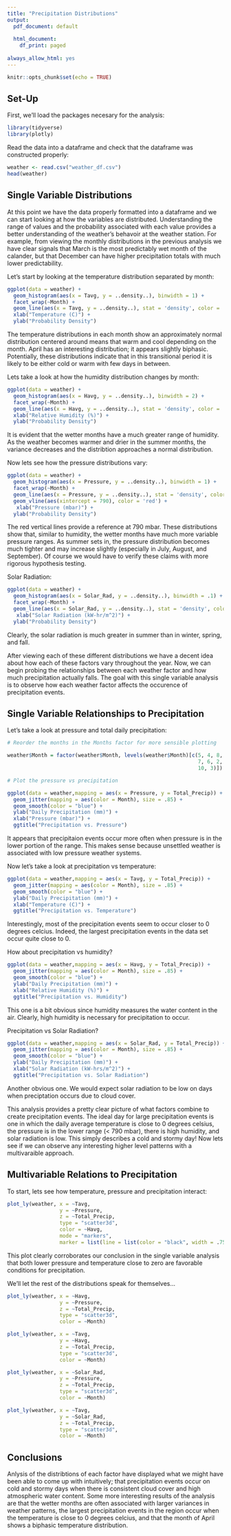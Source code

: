 ```yaml
---
title: "Precipitation Distributions"
output:
  pdf_document: default
  
  html_document:
    df_print: paged
  
always_allow_html: yes
---
```


```r
knitr::opts_chunk$set(echo = TRUE)
```

## Set-Up

First, we'll load the packages necesary for the analysis:

```r
library(tidyverse)
library(plotly)
```

Read the data into a dataframe and check that the dataframe was constructed properly:

```r
weather <- read.csv("weather_df.csv")
head(weather)
```

## Single Variable Distributions

At this point we have the data properly formatted into a dataframe and we can start looking at how the variables are distributed. Understanding the range of values and the probability associated with each value provides a better understanding of the weather's behavoir at the weather station. For example, from viewing the monthly distributions in the previous analysis we have clear signals that March is the most predictably wet month of the calander, but that December can have higher precipitation totals with much lower predictability. 

Let's start by looking at the temperature distribution separated by month:

```r
ggplot(data = weather) +
  geom_histogram(aes(x = Tavg, y = ..density..), binwidth = 1) +
  facet_wrap(~Month) +
  geom_line(aes(x = Tavg, y = ..density..), stat = 'density', color = 'blue') +
  xlab("Temperature (C)") +
  ylab("Probability Density")
```

The temperature distributions in each month show an approximately normal distribution centered around means that warm and cool depending on the month. April has an interesting distribution; it appears slightly biphasic. Potentially, these distributions indicate that in this transitional period it is likely to be either cold or warm with few days in between. 

Lets take a look at how the humidity distribution changes by month:

```r
ggplot(data = weather) +
  geom_histogram(aes(x = Havg, y = ..density..), binwidth = 2) +
  facet_wrap(~Month) +
  geom_line(aes(x = Havg, y = ..density..), stat = 'density', color = 'blue') +
  xlab("Relative Humidity (%)") +
  ylab("Probability Density")
```

It is evident that the wetter months have a much greater range of humidity. As the weather becomes warmer and drier in the summer months, the variance decreases and the distribtion approaches a normal distribution. 

Now lets see how the pressure distributions vary:

```r
ggplot(data = weather) +
  geom_histogram(aes(x = Pressure, y = ..density..), binwidth = 1) +
  facet_wrap(~Month) +
  geom_line(aes(x = Pressure, y = ..density..), stat = 'density', color = 'blue') +
  geom_vline(aes(xintercept = 790), color = 'red') +
   xlab("Pressure (mbar)") +
  ylab("Probability Density")
```

The red vertical lines provide a reference at 790 mbar. These distributions show that, similar to humidity, the wetter months have much more variable pressure ranges. As summer sets in, the pressure distribution becomes much tighter and may increase slightly (especially in July, August, and September). Of course we would have to verify these claims with more rigorous hypothesis testing. 

Solar Radiation:

```r
ggplot(data = weather) +
  geom_histogram(aes(x = Solar_Rad, y = ..density..), binwidth = .1) +
  facet_wrap(~Month) +
  geom_line(aes(x = Solar_Rad, y = ..density..), stat = 'density', color = 'blue') +
   xlab("Solar Radiation (kW-hr/m^2)") +
  ylab("Probability Density")
```

Clearly, the solar radiation is much greater in summer than in winter, spring, and fall. 

After viewing each of these different distributions we have a decent idea about how each of these factors vary throughout the year. Now, we can begin probing the relationships between each weather factor and how much precipitation actually falls. The goal with this single variable analysis is to observe how each weather factor affects the occurence of precipitation events. 

## Single Variable Relationships to Precipitation

Let's take a look at pressure and total daily precipitation:

```r
# Reorder the months in the Months factor for more sensible plotting

weather$Month = factor(weather$Month, levels(weather$Month)[c(5, 4, 8, 1, 9, 
                                                              7, 6, 2, 12, 11, 
                                                              10, 3)])
```
```r
# Plot the pressure vs precipitation 

ggplot(data = weather,mapping = aes(x = Pressure, y = Total_Precip)) +
  geom_jitter(mapping = aes(color = Month), size = .85) +
  geom_smooth(color = "blue") +
  ylab("Daily Precipitation (mm)") +
  xlab("Pressure (mbar)") +
  ggtitle("Precipitation vs. Pressure")
```

It appears that precipitaion events occur more often when pressure is in the lower portion of the range. This makes sense because unsettled weather is associated with low pressure weather systems. 

Now let's take a look at precipitation vs temperature:

```r
ggplot(data = weather,mapping = aes(x = Tavg, y = Total_Precip)) +
  geom_jitter(mapping = aes(color = Month), size = .85) +
  geom_smooth(color = "blue") +
  ylab("Daily Precipitation (mm)") +
  xlab("Temperature (C)") +
  ggtitle("Precipitation vs. Temperature")
```

Interestingly, most of the precipitation events seem to occur closer to 0 degrees celcius. Indeed, the largest precipitation events in the data set occur quite close to 0. 

How about precipitation vs humidity?

```r
ggplot(data = weather,mapping = aes(x = Havg, y = Total_Precip)) +
  geom_jitter(mapping = aes(color = Month), size = .85) +
  geom_smooth(color = "blue") +
  ylab("Daily Precipitation (mm)") +
  xlab("Relative Humidity (%)") +
  ggtitle("Precipitation vs. Humidity")
```

This one is a bit obvious since humidity measures the water content in the air. Clearly, high humidity is necessary for precipitation to occur.

Precipitation vs Solar Radiation?

```r
ggplot(data = weather,mapping = aes(x = Solar_Rad, y = Total_Precip)) +
  geom_jitter(mapping = aes(color = Month), size = .85) +
  geom_smooth(color = "blue") +
  ylab("Daily Precipitation (mm)") +
  xlab("Solar Radiation (kW-hrs/m^2)") +
  ggtitle("Precipitation vs. Solar Radiation")
```

Another obvious one. We would expect solar radiation to be low on days when preciptation occurs due to cloud cover. 

This analysis provides a pretty clear picture of what factors combine to create precipitation events. The ideal day for large precipitation events is one in which the daily average temperature is close to 0 degrees celsius, the pressure is in the lower range (< 790 mbar), there is high humidity, and solar radiation is low. This simply describes a cold and stormy day! Now lets see if we can observe any interesting higher level patterns with a multivaraible approach.

## Multivariable Relations to Precipitation

To start, lets see how temperature, pressure and precipitation interact:

```r
plot_ly(weather, x = ~Tavg, 
                 y = ~Pressure, 
                 z = ~Total_Precip, 
                 type = "scatter3d", 
                 color = ~Havg,
                 mode = "markers",
                 marker = list(line = list(color = "black", width = .75)))
```

This plot clearly corroborates our conclusion in the single variable analysis that both lower pressure and temperature close to zero are favorable conditions for precipitation.

We'll let the rest of the distributions speak for themselves...


```r
plot_ly(weather, x = ~Havg, 
                 y = ~Pressure, 
                 z = ~Total_Precip, 
                 type = "scatter3d", 
                 color = ~Month)
```



```r
plot_ly(weather, x = ~Tavg, 
                 y = ~Havg, 
                 z = ~Total_Precip, 
                 type = "scatter3d", 
                 color = ~Month)
```


```r
plot_ly(weather, x = ~Solar_Rad, 
                 y = ~Pressure, 
                 z = ~Total_Precip, 
                 type = "scatter3d", 
                 color = ~Month)
```


```r
plot_ly(weather, x = ~Tavg, 
                 y = ~Solar_Rad, 
                 z = ~Total_Precip, 
                 type = "scatter3d", 
                 color = ~Month)
```


## Conclusions

Anlysis of the distribtions of each factor have displayed what we might have been able to come up with intuitively; that precipitation events occur on cold and stormy days when there is consistent cloud cover and high atmospheric water content. Some more interesting results of the analysis are that the wetter months are often associated with larger variances in weather patterns, the largest precipitation events in the region occur when the temperature is close to 0 degrees celcius, and that the month of April shows a biphasic temperature distribution. 